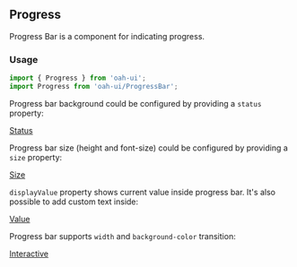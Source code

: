 ## Progress

Progress Bar is a component for indicating progress.

### Usage

```jsx
import { Progress } from 'oah-ui';
import Progress from 'oah-ui/ProgressBar';
```

Progress bar background could be configured by providing a `status` property:

[Status](demo://Status.tsx)

Progress bar size (height and font-size) could be configured by providing a `size` property:

[Size](demo://Size.tsx)

`displayValue` property shows current value inside progress bar. It's also possible to add custom text inside:

[Value](demo://Value.tsx)

Progress bar supports `width` and `background-color` transition:

[Interactive](demo://Interactive.tsx)
